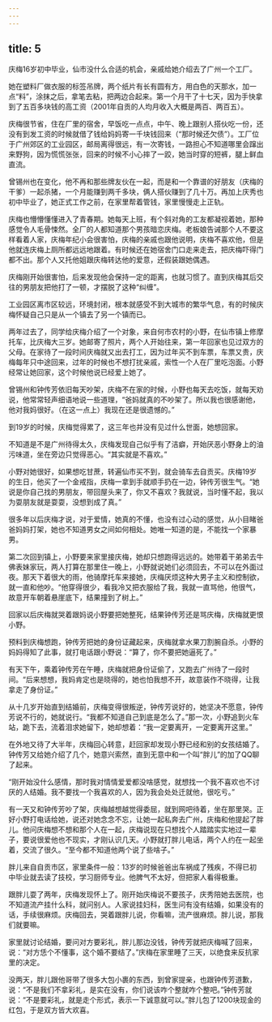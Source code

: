 ```yaml
---
---
---
```

title: 5
---





庆梅16岁初中毕业，仙市没什么合适的机会，亲戚给她介绍去了广州一个工厂。

她在塑料厂做衣服的标签吊牌，两个纸片有长有圆有方，用白色的天那水，加一点“料”，涂抹之后，拿笔去粘，把两边合起来。第一个月干了十七天，因为手快拿到了五百多块钱的高工资（2001年自贡的人均月收入大概是两百、两百五）。

庆梅很节省，住在厂里的宿舍，早饭吃一点点，中午、晚上跟别人搭伙吃一份，还没有到发工资的时候就借了钱给妈妈寄一千块钱回来（“那时候还欠债”）。工厂位于广州郊区的工业园区，邮局离得很远，有一次寄钱，一路担心不知道哪里会蹿出来野狗，因为慌慌张张，回来的时候不小心摔了一跤，她当时穿的短裤，腿上鲜血直流。

曾锡州也在变化，他不再和那些牌友伙在一起，而是和一个靠谱的好朋友（庆梅的干爹）一起杀猪，一个月能赚到两千多块，俩人搭伙赚到了几十万。再加上庆秀也初中毕业了，她正式工作之前，在家里帮着管钱，家里慢慢走上正轨。

庆梅也懵懵懂懂进入了青春期。她每天上班，有个斜对角的工友都凝视着她，那种感觉令人毛骨悚然。全厂的人都知道那个男孩暗恋庆梅。老板娘告诫那个人不要这样看着人家，庆梅年纪小会很害怕，庆梅的亲戚也跟他说明，庆梅不喜欢他，但是他就连庆梅上厕所都远远地跟着。有时候还在她宿舍门口走来走去，把庆梅吓得门都不出。那个人又托他姐跟庆梅转达他的爱意，还假装跟她偶遇。

庆梅刚开始很害怕，后来发现他会保持一定的距离，也就习惯了。直到庆梅其后交往的男朋友把他打了一顿，才摆脱了这种“纠缠”。

工业园区离市区较远，环境封闭，根本就感受不到大城市的繁华气息，有的时候庆梅怀疑自己只是从一个镇去了另一个镇而已。

两年过去了，同学给庆梅介绍了一个对象，来自何市农村的小野，在仙市镇上修摩托车，比庆梅大三岁。她邮寄了照片，两个人开始往来，第一年回家也见过双方的父母。在家待了一段时间庆梅就又出去打工，因为过年买不到车票，车票又贵，庆梅每年只中途回来，过年的时候也不想打扰亲戚，索性一个人在厂里吃泡面。小野经常让她回家，这个时候他说已经爱上她了。

曾锡州和钟传芳依旧每天吵架，庆梅不在家的时候，小野也每天去吃饭，就每天劝说，他常常轻声细语地说一些道理，“爸妈就真的不吵架了。所以我也很感谢他，他对我妈很好。（在这一点上）我现在还是很遗憾的。”

到19岁的时候，庆梅觉得累了，这三年也并没有见过什么世面，她想回家。

不知道是不是广州待得太久，庆梅发现自己似乎有了洁癖，开始厌恶小野身上的油污味道，坐在旁边只觉得恶心。“其实就是不喜欢。”

小野对她很好，如果想吃甘蔗，转遍仙市买不到，就会骑车去自贡买。庆梅19岁的生日，他买了一个金戒指，庆梅一拿到手就顺手扔在一边，钟传芳很生气。“她说是你自己找的男朋友，带回屋头来了，你又不喜欢？我就说，当时懂不起，我以为耍朋友就是耍耍，没想到成了真。”

很多年以后庆梅才说，对于爱情，她真的不懂，也没有过心动的感觉，从小目睹爸爸妈妈打架，她也不知道男女之间如何相处。她唯一知道的是，不能找一个家暴男。

第二次回到镇上，小野要来家里接庆梅，她却只想跑得远远的。她带着干弟弟去牛佛表妹家玩，两人打算在那里住一晚上，小野就说她们必须回去，不可以在外面过夜。那天下着很大的雨，他骑摩托车来接她，庆梅厌烦这种大男子主义和控制欲，就一直和他吵。“他穿得很少，看我冷又把衣服给了我，我就一直骂他，他很气，故意开车朝着悬崖底下，结果撞到了树上。”

回家以后庆梅就哭着跟妈说小野要把她整死，结果钟传芳还是骂庆梅，庆梅就更恨小野。

预料到庆梅想跑，钟传芳把她的身份证藏起来，庆梅就拿水果刀割腕自杀。小野的妈妈得知了此事，就打电话跟小野说：“算了，你不要把她逼死了。”

有天下午，乘着钟传芳在午睡，庆梅就把身份证偷了，又跑去广州待了一段时间。“后来想想，我妈肯定也是晓得的，她也怕我想不开，故意装作不晓得，让我拿走了身份证。”

从十几岁开始直到结婚前，庆梅变得很叛逆，钟传芳说好的，她坚决不愿意，钟传芳说不行的，她就说行。“我都不知道自己到底是怎么了。”那一次，小野追到火车站，跪下去，流着泪求她留下，她却想着：“我一定要离开，一定要离开这里。”

在外地又待了大半年，庆梅回心转意，赶回家却发现小野已经和别的女孩结婚了。钟传芳又给她介绍了几个，她意兴索然，直到无意中和一个叫“胖儿”的加了QQ聊了起来。

“刚开始没什么感情，那时我对情情爱爱都没啥感觉，就想找一个我不喜欢也不讨厌的人结婚。我不要找一个我喜欢的人，因为我会处处迁就他，很吃亏。”

有一天又和钟传芳吵了架，庆梅越想越觉得委屈，就到网吧待着，坐在那里哭。正好小野打电话给她，说还对她念念不忘，让她一起私奔去广州，庆梅和他提起了胖儿。他问庆梅想不想和那个人在一起，庆梅说现在只想找个人踏踏实实地过一辈子，要说很爱他也不现实，才刚认识几天。小野就打胖儿电话，两个人约在一起坐着，交流了很久。“至今都不知道他两个说了些啥子。”

胖儿来自自贡市区，家里条件一般：13岁的时候爸爸出车祸成了残疾，不得已初中毕业就去读了技校，学习厨师专业。他脾气不太好，但把家人看得极重。

跟胖儿耍了两年，庆梅发现怀上了。刚开始庆梅说不要孩子，庆秀陪她去医院，也不知道流产挂什么科，就问别人。人家说挂妇科，医生问有没有结婚，如果没有的话，手续很麻烦。庆梅回去，哭着跟胖儿说，你看嘛，流产很麻烦。胖儿说，那我们就要嘛。

家里就讨论结婚，要问对方要彩礼，胖儿那边没钱，钟传芳就把庆梅喊了回来，说：“对方恁个不懂事，这个婚不要结了。”庆梅在家里睡了三天，以绝食来反抗家里的决定。

没两天，胖儿跟他哥带了很多大包小裹的东西，到曾家提亲，也跟钟传芳道歉，说：“不是我们不拿彩礼，是实在没有，你们说该咋个整就咋个整吧。”钟传芳就说：“不是要彩礼，就是走个形式，表示一下诚意就可以。”胖儿包了1200块现金的红包，于是双方皆大欢喜。